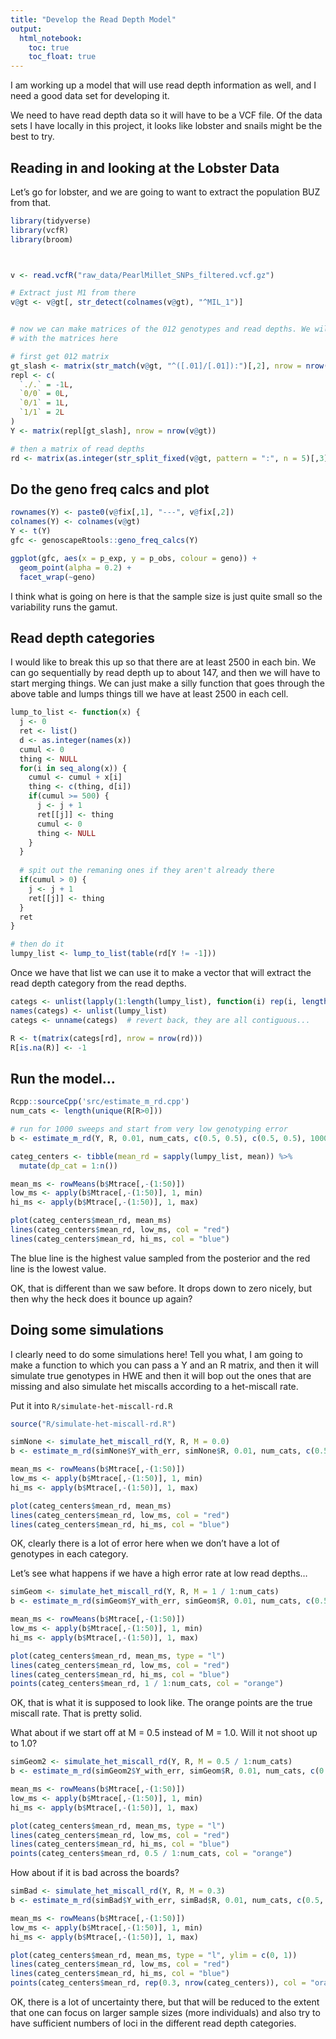 ```yaml
---
title: "Develop the Read Depth Model"
output: 
  html_notebook:
    toc: true
    toc_float: true
---
```



I am working up a model that will use read depth information as well, and I need
a good data set for developing it.

We need to have read depth data so it will have to be a VCF file.  Of the data
sets I have locally in this project, it looks like lobster and snails might be the 
best to try.

## Reading in and looking at the Lobster Data

Let's go for lobster, and we are going to want to extract the population BUZ from that.
```r
library(tidyverse)
library(vcfR)
library(broom)



v <- read.vcfR("raw_data/PearlMillet_SNPs_filtered.vcf.gz")

# Extract just M1 from there
v@gt <- v@gt[, str_detect(colnames(v@gt), "^MIL_1")]


# now we can make matrices of the 012 genotypes and read depths. We will work directly
# with the matrices here

# first get 012 matrix
gt_slash <- matrix(str_match(v@gt, "^([.01]/[.01]):")[,2], nrow = nrow(v@gt))
repl <- c(
  `./.` = -1L,
  `0/0` = 0L,
  `0/1` = 1L,
  `1/1` = 2L
)
Y <- matrix(repl[gt_slash], nrow = nrow(v@gt))

# then a matrix of read depths
rd <- matrix(as.integer(str_split_fixed(v@gt, pattern = ":", n = 5)[,3]), nrow = nrow(v@gt))

```


## Do the geno freq calcs and plot

```r
rownames(Y) <- paste0(v@fix[,1], "---", v@fix[,2])
colnames(Y) <- colnames(v@gt)
Y <- t(Y)
gfc <- genoscapeRtools::geno_freq_calcs(Y)

ggplot(gfc, aes(x = p_exp, y = p_obs, colour = geno)) + 
  geom_point(alpha = 0.2) +
  facet_wrap(~geno)
```

I think what is going on here is that the sample size is just quite small so the variability
runs the gamut.



## Read depth categories


I would like to break this up so that there are at least 2500 in each bin.  We can go sequentially by read
depth up to about 147, and then we will have to start merging things.  We can just make a silly function that goes through
the above table and lumps things till we have at least 2500 in each cell.
```r
lump_to_list <- function(x) {
  j <- 0
  ret <- list()
  d <- as.integer(names(x))
  cumul <- 0
  thing <- NULL
  for(i in seq_along(x)) {
    cumul <- cumul + x[i]
    thing <- c(thing, d[i])
    if(cumul >= 500) {
      j <- j + 1
      ret[[j]] <- thing
      cumul <- 0
      thing <- NULL
    }
  }
  
  # spit out the remaning ones if they aren't already there
  if(cumul > 0) {
    j <- j + 1
    ret[[j]] <- thing
  }
  ret
}

# then do it
lumpy_list <- lump_to_list(table(rd[Y != -1]))
```

Once we have that list we can use it to make a vector that will extract the read depth category from the 
read depths.
```r
categs <- unlist(lapply(1:length(lumpy_list), function(i) rep(i, length(lumpy_list[[i]]))))
names(categs) <- unlist(lumpy_list)
categs <- unname(categs)  # revert back, they are all contiguous...

R <- t(matrix(categs[rd], nrow = nrow(rd)))
R[is.na(R)] <- -1

```



## Run the model...

```r
Rcpp::sourceCpp('src/estimate_m_rd.cpp')
num_cats <- length(unique(R[R>0]))

# run for 1000 sweeps and start from very low genotyping error
b <- estimate_m_rd(Y, R, 0.01, num_cats, c(0.5, 0.5), c(0.5, 0.5), 1000)

categ_centers <- tibble(mean_rd = sapply(lumpy_list, mean)) %>%
  mutate(dp_cat = 1:n())

mean_ms <- rowMeans(b$Mtrace[,-(1:50)])
low_ms <- apply(b$Mtrace[,-(1:50)], 1, min)
hi_ms <- apply(b$Mtrace[,-(1:50)], 1, max)

plot(categ_centers$mean_rd, mean_ms)
lines(categ_centers$mean_rd, low_ms, col = "red")
lines(categ_centers$mean_rd, hi_ms, col = "blue")
```

The blue line is the highest value sampled from the posterior and the red line is
the lowest value.

OK, that is different than we saw before.  It drops down to zero nicely, but then why 
the heck does it bounce up again?

## Doing some simulations

I clearly need to do some simulations here!  Tell you what, I am going to make a function to 
which you can pass a Y and an R matrix, and then it will simulate true genotypes in HWE
and then it will bop out the ones that are missing and also simulate het miscalls according to
a het-miscall rate.

Put it into `R/simulate-het-miscall-rd.R`
```r
source("R/simulate-het-miscall-rd.R")

simNone <- simulate_het_miscall_rd(Y, R, M = 0.0)
b <- estimate_m_rd(simNone$Y_with_err, simNone$R, 0.01, num_cats, c(0.5, 0.5), c(0.5, 0.5), 200)

mean_ms <- rowMeans(b$Mtrace[,-(1:50)])
low_ms <- apply(b$Mtrace[,-(1:50)], 1, min)
hi_ms <- apply(b$Mtrace[,-(1:50)], 1, max)

plot(categ_centers$mean_rd, mean_ms)
lines(categ_centers$mean_rd, low_ms, col = "red")
lines(categ_centers$mean_rd, hi_ms, col = "blue")


```

OK, clearly there is a lot of error here when we don't have a lot of genotypes in each category.

Let's see what happens if we have a high error rate at low read depths...
```r
simGeom <- simulate_het_miscall_rd(Y, R, M = 1 / 1:num_cats)
b <- estimate_m_rd(simGeom$Y_with_err, simGeom$R, 0.01, num_cats, c(0.5, 0.5), c(0.5, 0.5), 200)

mean_ms <- rowMeans(b$Mtrace[,-(1:50)])
low_ms <- apply(b$Mtrace[,-(1:50)], 1, min)
hi_ms <- apply(b$Mtrace[,-(1:50)], 1, max)

plot(categ_centers$mean_rd, mean_ms, type = "l")
lines(categ_centers$mean_rd, low_ms, col = "red")
lines(categ_centers$mean_rd, hi_ms, col = "blue")
points(categ_centers$mean_rd, 1 / 1:num_cats, col = "orange")

```

OK, that is what it is supposed to look like.  The orange points are the true miscall rate.  That is
pretty solid.

What about if we start off at M = 0.5 instead of M = 1.0.  Will it not shoot up to 1.0?
```r
simGeom2 <- simulate_het_miscall_rd(Y, R, M = 0.5 / 1:num_cats)
b <- estimate_m_rd(simGeom2$Y_with_err, simGeom$R, 0.01, num_cats, c(0.5, 0.5), c(0.5, 0.5), 200)

mean_ms <- rowMeans(b$Mtrace[,-(1:50)])
low_ms <- apply(b$Mtrace[,-(1:50)], 1, min)
hi_ms <- apply(b$Mtrace[,-(1:50)], 1, max)

plot(categ_centers$mean_rd, mean_ms, type = "l")
lines(categ_centers$mean_rd, low_ms, col = "red")
lines(categ_centers$mean_rd, hi_ms, col = "blue")
points(categ_centers$mean_rd, 0.5 / 1:num_cats, col = "orange")

```

How about if it is bad across the boards?

```r
simBad <- simulate_het_miscall_rd(Y, R, M = 0.3)
b <- estimate_m_rd(simBad$Y_with_err, simBad$R, 0.01, num_cats, c(0.5, 0.5), c(0.5, 0.5), 200)

mean_ms <- rowMeans(b$Mtrace[,-(1:50)])
low_ms <- apply(b$Mtrace[,-(1:50)], 1, min)
hi_ms <- apply(b$Mtrace[,-(1:50)], 1, max)

plot(categ_centers$mean_rd, mean_ms, type = "l", ylim = c(0, 1))
lines(categ_centers$mean_rd, low_ms, col = "red")
lines(categ_centers$mean_rd, hi_ms, col = "blue")
points(categ_centers$mean_rd, rep(0.3, nrow(categ_centers)), col = "orange")


```

OK, there is a lot of uncertainty there, but that will be reduced to the extent that
one can focus on larger sample sizes (more individuals) and also try to have 
sufficient numbers of loci in the different read depth categories.

